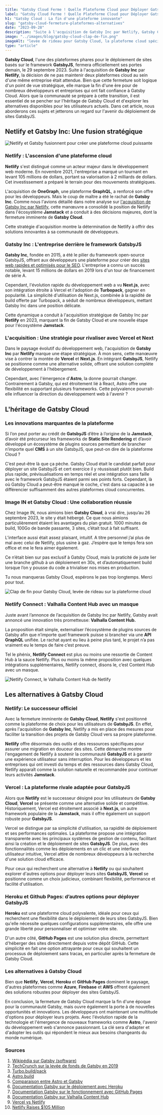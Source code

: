 ```yaml
---
title: "Gatsby Cloud Ferme ! Quelle Plateforme Cloud pour Déployer GatsbyJS ?"
label: "Gatsby Cloud Ferme ! Quelle Plateforme Cloud pour Déployer GatsbyJS ?"
h1: "Gatsby Cloud : La fin d'une plateforme innovante"
slug: "gatsby-cloud-fermeture-plateformes-alternatives"
date: "2023-09-28"
description: "Suite à l'acquisition de Gatsby Inc par Netlify, Gatsby Cloud met fin à ses services. Découvrez son héritage et les alternatives pour déployer GatsbyJS."
image: "../images/blog/gatsby-cloud-clap-de-fin.png"
imageAlt: "levée de rideau pour Gatsby Cloud, la plateforme cloud spécialisée dans le déploiement de sites GatsbyJS"
type: "article"
---
```


**Gatsby Cloud**, l'une des plateformes phares pour le déploiement de sites basés sur le framework **GatsbyJS**, fermera officiellement ses portes demain, le 29 septembre 2023. Suite à l'acquisition de **Gatsby Inc** par **Netlify**, la décision de ne pas maintenir deux plateformes cloud au sein d'une même entreprise était attendue. Bien que cette fermeture soit logique d'un point de vue stratégique, elle marque la fin d'une ère pour de nombreux développeurs et entreprises qui ont fait confiance à Gatsby Cloud. Alors que la communauté se prépare à cette transition, il est essentiel de se pencher sur l'héritage de Gatsby Cloud et d'explorer les alternatives disponibles pour les utilisateurs actuels. Dans cet article, nous aborderons ces sujets et jetterons un regard sur l'avenir du déploiement de sites GatsbyJS.

## Netlify et Gatsby Inc: Une fusion stratégique

![Netlify et Gatsby fusionnent pour créer une plateforme cloud puissante](../images/blog/netlify-gatsby-fusion.png)

### Netlify : L'ascension d'une plateforme cloud

**Netlify** s'est distingué comme un acteur majeur dans le développement web moderne. En novembre 2021, l'entreprise a marqué un tournant en levant 105 millions de dollars, portant sa valorisation à 2 milliards de dollars. Cet investissement a préparé le terrain pour des mouvements stratégiques.

L'acquisition de **OneGraph**, une plateforme **GraphQL**, a renforcé son offre pour les développeurs. Mais le coup de maître a été le rachat de **Gatsby Inc**. Comme nous l'avions détaillé dans notre analyse sur [l'acquisition de Gatsby Inc par Netlify](https://image-in.net/blog/netlify-acquiert-gatsby-inc/), cette manœuvre a consolidé la position de Netlify dans l'écosystème **Jamstack** et a conduit à des décisions majeures, dont la fermeture imminente de **Gatsby Cloud**.

Cette stratégie d'acquisition montre la détermination de Netlify à offrir des solutions innovantes à sa communauté de développeurs.

### Gatsby Inc : L'entreprise derrière le framework GatsbyJS

**Gatsby Inc**, fondée en 2015, a été le pilier du framework open-source GatsbyJS, offrant aux développeurs une plateforme pour créer des [sites web rapides et optimisés pour le SEO](https://image-in.net/blog/comment-gatsbyjs-peut-il-aider-a-ameliorer-la-velocite-de-votre-site/). L'entreprise a connu un succès notable, levant 15 millions de dollars en 2019 lors d'un tour de financement de série A.

Cependant, l'évolution rapide du développement web a vu **Next.js**, avec son intégration étroite à Vercel et l'adoption de **Turbopack**, gagner en popularité. La simplicité d'utilisation de Next.js, combinée à la rapidité de build offerte par Turbopack, a séduit de nombreux développeurs, mettant Gatsby Inc dans une position délicate.

Cette dynamique a conduit à l'acquisition stratégique de Gatsby Inc par **Netlify** en 2023, marquant la fin de Gatsby Cloud et une nouvelle étape pour l'écosystème **Jamstack**.

### L'acquisition : Une stratégie pour rivaliser avec Vercel et Next

Dans le paysage évolutif du développement web, l'acquisition de **Gatsby Inc** par **Netlify** marque une étape stratégique. À mon sens, cette manœuvre vise à contrer la montée de **Vercel** et **Next.js**. En intégrant **GatsbyJS**, Netlify se positionne comme une alternative solide, offrant une solution complète de développement à l'hébergement.

Cependant, avec l'émergence d'**Astro**, la donne pourrait changer. Contrairement à Gatsby, qui est étroitement lié à React, Astro offre une flexibilité en supportant plusieurs frameworks. Cette polyvalence pourrait-elle influencer la direction du développement web à l'avenir ?

## L'héritage de Gatsby Cloud

### Les innovations marquantes de la plateforme

Si l’on peut porter au crédit de **GatsbyJS** d’être à l’origine de la **Jamstack**, d’avoir été précurseur les frameworks de **Static Site Rendering** et d’avoir développé un écosystème de plugins sources permettant de brancher n’importe quel **CMS** à un site GatsbyJS, que peut-on dire de la plateforme Cloud ?

C’est peut-être là que ça pèche. Gatsby Cloud était le candidat parfait pour déployer un site GatsbyJS et cert exercice il y réussissait plutôt bien. Build plus rapide, prévisualisations en temps réel et une intégration sans faille avec le framework GatsbyJS étaient parmi ses points forts. Cependant, là où Gatsby Cloud a peut-être manqué le coche, c'est dans sa capacité à se différencier suffisamment des autres plateformes cloud concurrentes.

### Image IN et Gatsby Cloud : Une collaboration réussie

Chez Image IN, nous aimions bien **Gatsby Cloud**, à vrai dire, jusqu’au 26 septembre 2023, le site y était hébergé. Ce que nous aimions particulièrement étaient les avantages du plan gratuit. 1000 minutes de build, 100Go de bande passante, 3 sites, c’était tout à fait suffisant.

L’interface aussi était assez plaisant, intuitif. A titre personnel j’ai plus de mal avec celui de Netlify, plus usine à gaz. J’espère que le temps fera son office et me le fera aimer également.

Ce n’était bien sur pas exclusif à Gatsby Cloud, mais la praticité de juste lier une branche github à un déploiement en 30s, et d’automatiquement build lorsque l’on y pousse du code a trivialiser nos mises en production.

Tu nous manqueras Gatsby Cloud, espérons le pas trop longtemps. Merci pour tout.

![Clap de fin pour Gatsby Cloud, levée de rideau sur la plateforme cloud](../images/blog/gatsby-cloud-clap-de-fin.png)

### Netlify Connect : Valhalla Content Hub avec un masque

Juste avant l’annonce de l’acquisition de Gatsby Inc par Netlify, Gatsby avait annoncé une innovation très prometteuse: **Valhalla Content Hub.**

La proposition était simple, externaliser l’écosystème de plugins sources de Gatsby afin que n’importe quel framework puisse si brancher via une **API GraphQL** unifiée. Le rachat ayant eu lieu à peine plus tard, le projet n’a pas vraiment eu le temps de faire c’est preuve.

Tel le phénix, **Netlify Connect** est plus ou moins une ressortie de Content Hub à la sauce Netlify. Plus ou moins la même proposition avec quelques intégrations supplémentaires, Netlify connect, disons le, c’est Content Hub avec un masque.

![Netlify Connect, le Valhalla Content Hub de Netlify](../images/blog/content-hub-netlify-connect.png)

## Les alternatives à Gatsby Cloud

### Netlify: Le successeur officiel

Avec la fermeture imminente de **Gatsby Cloud**, **Netlify** s'est positionné comme la plateforme de choix pour les utilisateurs de **GatsbyJS**. En effet, après l'acquisition de **Gatsby Inc**, Netlify a mis en place des mesures pour faciliter la transition des projets de Gatsby Cloud vers sa propre plateforme.

**Netlify** offre désormais des outils et des ressources spécifiques pour assurer une migration en douceur des sites. Cette démarche montre l'engagement de Netlify à soutenir la communauté **GatsbyJS** et à garantir une expérience utilisateur sans interruption. Pour les développeurs et les entreprises qui ont investi du temps et des ressources dans Gatsby Cloud, Netlify apparaît comme la solution naturelle et recommandée pour continuer leurs activités **Jamstack**.

### Vercel : La plateforme rivale adaptée pour GatsbyJS

Alors que **Netlify** est le successeur désigné pour les utilisateurs de **Gatsby Cloud**, **Vercel** se présente comme une alternative solide et compétitive. Historiquement, Vercel est étroitement associé à **Next.js**, un autre framework populaire de la **Jamstack**, mais il offre également un support robuste pour **GatsbyJS**.

Vercel se distingue par sa simplicité d'utilisation, sa rapidité de déploiement et ses performances optimales. La plateforme propose une intégration transparente avec les principaux systèmes de gestion de contenu, facilitant ainsi la création et le déploiement de sites **GatsbyJS**. De plus, avec des fonctionnalités comme les déploiements en un clic et une interface utilisateur intuitive, Vercel attire de nombreux développeurs à la recherche d'une solution cloud efficace.

Pour ceux qui recherchent une alternative à **Netlify** ou qui souhaitent explorer d'autres options pour déployer leurs sites **GatsbyJS**, **Vercel** se positionne comme un choix judicieux, combinant flexibilité, performance et facilité d'utilisation.

### Heroku et Github Pages: d’autres options pour déployer GatsbyJS

**Heroku** est une plateforme cloud polyvalente, idéale pour ceux qui recherchent une flexibilité dans le déploiement de leurs sites GatsbyJS. Bien qu'elle nécessite quelques configurations supplémentaires, elle offre une grande liberté pour personnaliser et optimiser votre site.

D'un autre côté, **GitHub Pages** est une solution plus directe, permettant d'héberger des sites directement depuis votre dépôt GitHub. Cette simplicité en fait une option attrayante pour ceux qui souhaitent un processus de déploiement sans tracas, en particulier après la fermeture de Gatsby Cloud.

### Les alternatives à Gatsby Cloud

Bien que **Netlify**, **Vercel**, **Heroku** et **GitHub Pages** dominent le paysage, d'autres plateformes comme **Azure**, **Firebase** et **AWS** offrent également des solutions robustes pour déployer des sites GatsbyJS.

En conclusion, la fermeture de Gatsby Cloud marque la fin d'une époque pour la communauté Gatsby, mais ouvre également la porte à de nouvelles opportunités et innovations. Les développeurs ont maintenant une multitude d'options pour déployer leurs projets. Avec l'évolution rapide de la technologie et l'émergence de nouveaux frameworks comme **Astro**, l'avenir du développement web s'annonce passionnant. La clé sera d'adapter et d'adopter les outils qui répondent le mieux aux besoins changeants du monde numérique.

### Sources

1. [Wikipédia sur Gatsby (software)](https://en.wikipedia.org/wiki/Gatsby_(software))
2. [TechCrunch sur la levée de fonds de Gatsby en 2019](https://techcrunch.com/2019/09/26/gatsby-raises-15m-series-a-for-its-modern-web-development-platform/?guccounter=1)
3. [Turbo.build/pack](https://turbo.build/pack)
4. [Astro.build](https://astro.build/)
5. [Comparaison entre Astro et Gatsby](https://vaihe.com/blog/astro-vs-gatsby-feature-comparison/)
6. [Documentation Gatsby sur le déploiement avec Heroku](https://www.gatsbyjs.com/docs/how-to/previews-deploys-hosting/deploying-to-heroku/)
7. [Documentation Gatsby sur le fonctionnement avec GitHub Pages](https://www.gatsbyjs.com/docs/how-to/previews-deploys-hosting/how-gatsby-works-with-github-pages/)
8. [Documentation Gatsby sur Valhalla Content Hub](https://www.gatsbyjs.com/docs/reference/cloud/valhalla-content-hub/)
9. [Vercel vs Netlify](https://ikius.com/blog/vercel-vs-netlify)
10. [Netlify Raises $105 Million](https://www.notion.so/c34f72c0b2aa41c8bf2b630aea297a04?pvs=21)